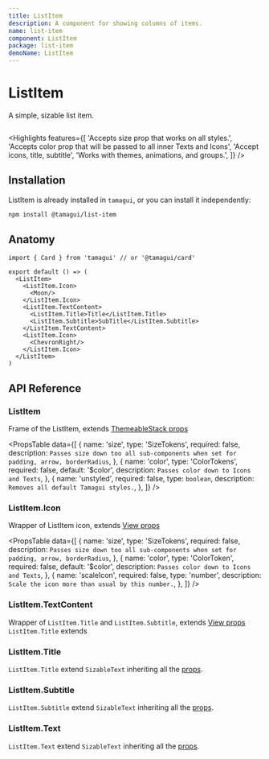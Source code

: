 ```yaml
---
title: ListItem
description: A component for showing columns of items.
name: list-item
component: ListItem
package: list-item
demoName: ListItem
---
```


# ListItem

<Description>A simple, sizable list item.</Description>

<HeroContainer>
  <ListItemDemo />
</HeroContainer>

```tsx hero template=ListItem

```

<Highlights
  features={[
    'Accepts size prop that works on all styles.',
    'Accepts color prop that will be passed to all inner Texts and Icons',
    'Accept icons, title, subtitle',
    'Works with themes, animations, and groups.',
  ]}
/>

## Installation

ListItem is already installed in `tamagui`, or you can install it independently:

```bash
npm install @tamagui/list-item
```

## Anatomy

```tsx
import { Card } from 'tamagui' // or '@tamagui/card'

export default () => (
  <ListItem>
    <ListItem.Icon>
      <Moon/>
    </ListItem.Icon>
    <ListItem.TextContent>
      <ListItem.Title>Title</ListItem.Title>
      <ListItem.Subtitle>SubTitle</ListItem.Subtitle>
    </ListItem.TextContent>
    <ListItem.Icon>
      <ChevronRight/>
    </ListItem.Icon>
  </ListItem>
)
```

## API Reference

### ListItem

Frame of the ListItem, extends
[ThemeableStack props](/docs/components/stacks#themeablestack)

<PropsTable
  data={[
    {
      name: 'size',
      type: 'SizeTokens',
      required: false,
      description: `Passes size down too all sub-components when set for padding, arrow, borderRadius`,
    },
    {
      name: 'color',
      type: 'ColorTokens',
      required: false,
      default: '$color',
      description: `Passes color down to Icons and Texts`,
    },
    {
      name: 'unstyled',
      required: false,
      type: `boolean`,
      description: `Removes all default Tamagui styles.`,
    },
  ]}
/>

### ListItem.Icon

Wrapper of ListItem icon, extends [View props](/docs/core/stack-and-text#props)

<PropsTable
  data={[
    {
      name: 'size',
      type: 'SizeTokens',
      required: false,
      description: `Passes size down too all sub-components when set for padding, arrow, borderRadius`,
    },
    {
      name: 'color',
      type: 'ColorToken',
      required: false,
      default: '$color',
      description: `Passes color down to Icons and Texts`,
    },
    {
      name: 'scaleIcon',
      required: false,
      type: 'number',
      description: `Scale the icon more than usual by this number.`,
    },
  ]}
/>

### ListItem.TextContent

Wrapper of `ListItem.Title` and `ListItem.Subtitle`, extends
[View props](/docs/core/stack-and-text#props) `ListItem.Title` extends

### ListItem.Title

`ListItem.Title` extend `SizableText` inheriting all the
[props](/docs/components/text#sizabletext).

### ListItem.Subtitle

`ListItem.Subtitle` extend `SizableText` inheriting all the
[props](/docs/components/text#sizabletext).

### ListItem.Text

`ListItem.Text` extend `SizableText` inheriting all the
[props](/docs/components/text#sizabletext).
